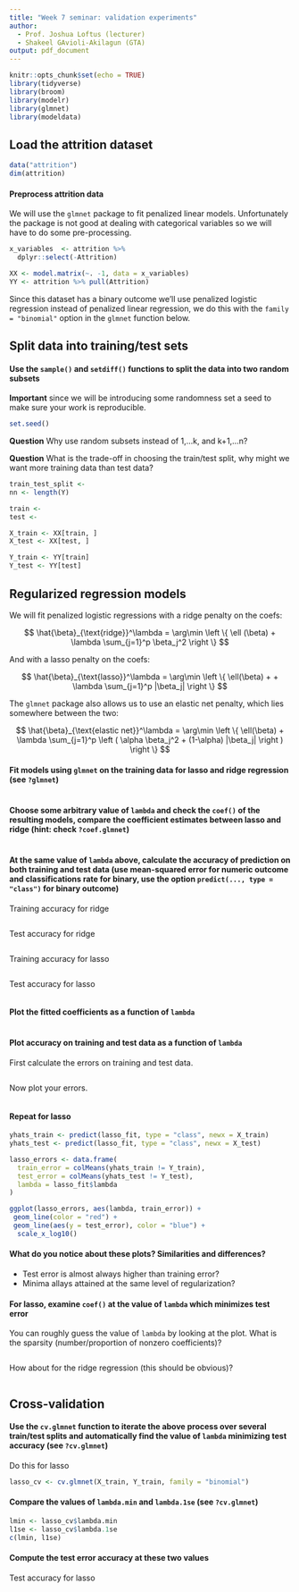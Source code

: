 ```yaml
---
title: "Week 7 seminar: validation experiments"
author:
  - Prof. Joshua Loftus (lecturer)
  - Shakeel GAvioli-Akilagun (GTA)
output: pdf_document
---
```



```r
knitr::opts_chunk$set(echo = TRUE)
library(tidyverse) 
library(broom)     
library(modelr)    
library(glmnet)  
library(modeldata)

```

## Load the attrition dataset

```r
data("attrition")
dim(attrition)
```


#### Preprocess attrition data

We will use the `glmnet` package to fit penalized linear models. Unfortunately the package is not good at dealing with categorical variables so we will have to do some pre-processing. 

```r
x_variables  <- attrition %>% 
  dplyr::select(-Attrition) 

XX <- model.matrix(~. -1, data = x_variables) 
YY <- attrition %>% pull(Attrition)
```

Since this dataset has a binary outcome we'll use penalized logistic regression instead of penalized linear regression, we do this with the `family = "binomial"` option in the `glmnet` function below. 

## Split data into training/test sets

#### Use the `sample()` and `setdiff()` functions to split the data into two random subsets

**Important** since we will be introducing some randomness set a seed to make sure your work is reproducible. 

```r
set.seed()
```

**Question** Why use random subsets instead of 1,...k, and k+1,...n?

**Question** What is the trade-off in choosing the train/test split, why might we want more training data than test data?  

```r
train_test_split <- 
nn <- length(Y)

train <- 
test <-
```


```r
X_train <- XX[train, ]
X_test <- XX[test, ]

Y_train <- YY[train]
Y_test <- YY[test]
```


## Regularized regression models

We will fit penalized logistic regressions with a ridge penalty on the coefs: 

$$
\hat{\beta}_{\text{ridge}}^\lambda = \arg\min \left \{  \ell (\beta) + \lambda \sum_{j=1}^p \beta_j^2 \right \}
$$

And with a lasso penalty on the coefs: 

$$
\hat{\beta}_{\text{lasso}}^\lambda = \arg\min \left \{ \ell(\beta) + + \lambda \sum_{j=1}^p |\beta_j| \right \} 
$$

The `glmnet` package also allows us to use an elastic net penalty, which lies somewhere between the two: 

$$
\hat{\beta}_{\text{elastic net}}^\lambda = \arg\min \left \{ \ell(\beta) + \lambda \sum_{j=1}^p \left ( \alpha \beta_j^2 + (1-\alpha) |\beta_j| \right ) \right \}
$$

#### Fit models using `glmnet` on the **training data** for lasso and ridge regression (see `?glmnet`)

```r

```


#### Choose some arbitrary value of `lambda` and check the `coef()` of the resulting models, compare the coefficient estimates between lasso and ridge (hint: check `?coef.glmnet`)

```r

```


#### At the same value of `lambda` above, calculate the accuracy of prediction on both training and test data (use mean-squared error for numeric outcome and classifications rate for binary, use the option `predict(..., type = "class")` for binary outcome)

Training accuracy for ridge

```r

```

Test accuracy for ridge

```r

```


Training accuracy for lasso

```r

```

Test accuracy for lasso

```r

```


#### Plot the fitted coefficients as a function of `lambda`

```r

```


#### Plot accuracy on training and test data as a function of `lambda`

First calculate the errors on training and test data. 

```r

```

Now plot your errors. 

```r

```

#### Repeat for lasso

```r
yhats_train <- predict(lasso_fit, type = "class", newx = X_train)
yhats_test <- predict(lasso_fit, type = "class", newx = X_test)

lasso_errors <- data.frame(
  train_error = colMeans(yhats_train != Y_train),
  test_error = colMeans(yhats_test != Y_test),
  lambda = lasso_fit$lambda
) 
```

```r
ggplot(lasso_errors, aes(lambda, train_error)) +
 geom_line(color = "red") +
 geom_line(aes(y = test_error), color = "blue") + 
  scale_x_log10()
```

#### What do you notice about these plots? Similarities and differences?

- Test error is almost always higher than training error? 
- Minima allays attained at the same level of regularization? 

#### For lasso, examine `coef()` at the value of `lambda` which minimizes test error

You can roughly guess the value of `lambda` by looking at the plot. What is the sparsity (number/proportion of nonzero coefficients)?


```r

```

How about for the ridge regression (this should be obvious)? 

```r

```

## Cross-validation

#### Use the `cv.glmnet` function to iterate the above process over several train/test splits and automatically find the value of `lambda` minimizing test accuracy (see `?cv.glmnet`)

Do this for lasso 

```r
lasso_cv <- cv.glmnet(X_train, Y_train, family = "binomial")
```

#### Compare the values of `lambda.min` and `lambda.1se` (see `?cv.glmnet`)

```r
lmin <- lasso_cv$lambda.min
l1se <- lasso_cv$lambda.1se
c(lmin, l1se)
```

#### Compute the test error accuracy at these two values

Test accuracy for lasso

```r

```

```r

```
